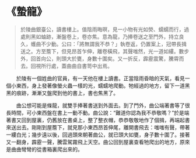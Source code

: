 # 《蟄龍》

> 於陵曲銀臺公，讀書樓上。值陰雨晦暝，見一小物有光如熒、蠕蠕而行，過處則黑如蚰跡，漸盤卷上，卷亦焦。意為龍，乃捧卷送之至門外，持立良久，蠖曲不少動。公曰：「將無謂我不恭？」執卷返，仍置案上，冠帶長揖送之。方至簷下，但見昂首乍伸，離卷橫飛，其聲嗤然，光一道如縷。數步外，回首向公，則頭大於甕，身數十圍矣。又一折反，霹靂震驚，騰霄而去。回視所行處，蓋曲曲自書笥中出焉。

&emsp;&emsp;於陵有一個姓曲的官員，有一天他在樓上讀書。正當陰雨昏暗的天氣，看見一個小東西，身上發著像螢火蟲一樣的光，蠕蠕地爬動。牠經過的地方，留下一道黑黑的痕跡，漸漸又盤爬到他的書上，書也焦黑了。

&emsp;&emsp;曲公想可能是條龍，就雙手捧著書送到外面去。到了門外，曲公端著書等了很長時間，可小東西盤在書上一動不動。曲公說：“難道你認為我不恭敬嗎？”於是端著書又回到屋裏，仍舊放在書桌上，整了整衣帽，恭恭敬敬地作了個揖，再端起書來送出去。剛剛到屋簷下，就見那小東西昂首伸尾，離開書飛去：嗤嗤有聲，帶著一縷白光；幾步遠以後，回過頭來朝著曲公，就已頭大如甕，身子數十圍了。接著又一翻身，霹靂一聲，騰雲駕霧飛上天空。曲公回到屋裏查看牠爬出的地方，原來是曲曲彎彎的從書箱裏爬出來的。
